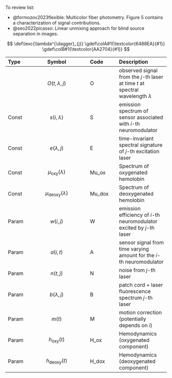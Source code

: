  
To review list: 

 - @formozov2023flexible: Multicolor fiber photometry. Figure 5 contains a characterization of signal contributions.
 - @seo2022picasso: Linear unmixing approach for blind source separation in images.


$$
\def\lexc{\lambda^{\dagger}_{j}}
\gdef\colA#1{\textcolor{6488EA}{#1}}
\gdef\colB#1{\textcolor{AA2704}{#1}}
$$

|Type  | Symbol              | Code     | Description     |
|:-----|:-------------------:|:---------|:----------------|
|      | $O(t,\lambda,j)$    | O        | observed signal from the $j$-th laser at time $t$ at spectral wavelength $\lambda$  | 
|Const | $s(i,\lambda)$      | S        | emission spectrum of sensor associated with $i$-th neuromodulator                   | 
|Const | $e(\lambda,j)$      | E        | time-invariant spectral signature of $j$-th excitation laser                        | 
|Const | $\mu_\textrm{oxy}(\lambda)$   | Mu_ox  | Spectrum of oxygenated hemolobin                                            |
|Const | $\mu_\textrm{deoxy}(\lambda)$ | Mu_dox | Spectrum of deoxygenated hemolobin                                          |
|Param | $w(i,j)$              | W        | emission efficiency of $i$-th neuromodulator excited by $j$-th laser              | 
|Param | $a(i,t)$              | A        | sensor signal from time varying amount for the $i$-th neuromodulator              | 
|Param | $n(t,j)$              | N        | noise from $j$-th laser                                                           | 
|Param | $b(\lambda,j)$        | B        | patch cord + laser fluorescence spectrum $j$-th laser                             | 
|Param | $m(t)$                | M        | motion correction (potentially depends on $i$)                                    | 
|Param | $h_\textrm{oxy}(t)$   | H_ox     | Hemodynamics (oxygenated component)                                               |
|Param | $h_\textrm{deoxy}(t)$ | H_dox    | Hemodynamics (deoxygenated component)                                             |
